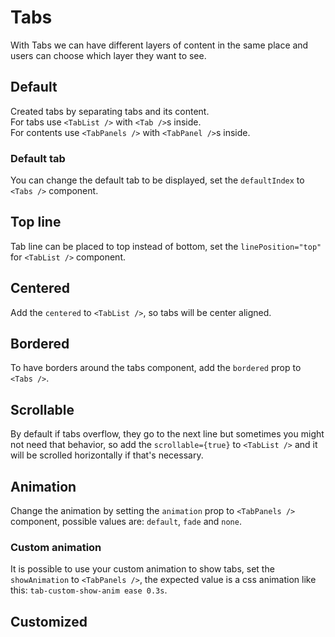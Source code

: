 
# Tabs

<p class="component-doc-intro">
  With Tabs we can have different layers of content in the same place and users
  can choose which layer they want to see.
</p>
<div class="funky-spacer" />

## Default

Created tabs by separating tabs and its content.  
For tabs use `<TabList />` with `<Tab />`s inside.  
For contents use `<TabPanels />` with `<TabPanel />`s inside.

### Default tab

You can change the default tab to be displayed, set the `defaultIndex` to `<Tabs />` component.

<Canvas>
  <Story id="components-tabs--default" />
</Canvas>

## Top line

Tab line can be placed to top instead of bottom, set the `linePosition="top"` for `<TabList />` component.

<Canvas>
  <Story id="components-tabs--top-line" />
</Canvas>

## Centered

Add the `centered` to `<TabList />`, so tabs will be center aligned.

<Canvas>
  <Story id="components-tabs--centered" />
</Canvas>

## Bordered

To have borders around the tabs component, add the `bordered` prop to `<Tabs />`.

<Canvas>
  <Story id="components-tabs--bordered" />
</Canvas>

## Scrollable

By default if tabs overflow, they go to the next line but sometimes you might not need that behavior, so add the `scrollable={true}` to `<TabList />` and it will be scrolled horizontally if that's necessary.

<Canvas>
  <Story id="components-tabs--scrollable" />
</Canvas>

## Animation

Change the animation by setting the `animation` prop to `<TabPanels />` component, possible values are: `default`, `fade` and `none`.

<Canvas>
  <Story id="components-tabs--animation" />
</Canvas>

### Custom animation

It is possible to use your custom animation to show tabs, set the `showAnimation` to `<TabPanels />`, the expected value is a css animation like this: `tab-custom-show-anim ease 0.3s`.

## Customized

<Canvas>
  <Story id="components-tabs--customized" />
</Canvas>
